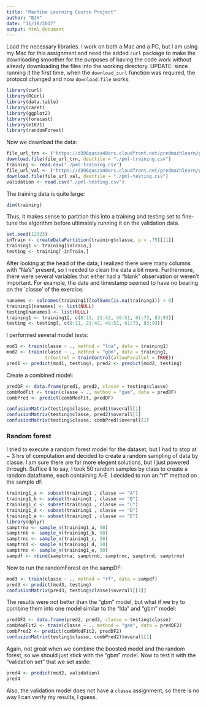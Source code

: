 ```yaml
---
title: "Machine Learning Course Project"
author: "BJH"
date: "11/18/2017"
output: html_document
---
```

Load the necessary libraries.  I work on both a Mac and a PC, but I am using my Mac for this assignment and need the added `curl` package to make the downloading smoother for the purposes of having the code work without already downloading the files into the working directory.
UPDATE: since running it the first time, when the `download_curl` function was required, the protocol changed and now `download.file` works: 
```r
library(curl)
library(RCurl)
library(data.table)
library(caret)
library(ggplot2)
library(forecast)
library(e1071)
library(randomForest)
```
Now we download the data:
``` r
file_url_trn <- ("https://d396qusza40orc.cloudfront.net/predmachlearn/pml-training.csv")  
download.file(file_url_trn, destfile = "./pml-training.csv")
training <- read.csv("./pml-training.csv")
file_url_val <- ("https://d396qusza40orc.cloudfront.net/predmachlearn/pml-testing.csv")
download.file(file_url_val, destfile = "./pml-testing.csv")
validation <- read.csv("./pml-testing.csv")
```
The training data is quite large:
```r
dim(training)
```
Thus, it makes sense to partition this into a training and testing set to fine-tune the 
algorithm before ultimately running it on the validation data.
```r
set.seed(12323)
inTrain <- createDataPartition(training$classe, p = .75)[[1]]
training1 <- training[inTrain,]
testing <- training[-inTrain,]
```
After looking at the head of the data, I realized there were many columns with "Na's" present, so I needed to clean the data a bit more.  Furthermore, there were several variables that
either had a "blank" observation or weren't important.  For example, the date and timestamp seemed to have no bearing on the `classe' of the exercise.
```r
nanames <- colnames(training1)[colSums(is.na(training1)) > 0]
training1[nanames] <- list(NULL)
testing[nanames] <- list(NULL)
training1 <- training1[, c(8:11, 21:42, 49:51, 61:73, 83:93)]
testing <- testing[, c(8:11, 21:42, 49:51, 61:73, 83:93)]
```
I performed several model tests:
```r
mod1 <- train(classe ~ ., method = "lda", data = training1)
mod2 <- train(classe ~ ., method = "gbm", data = training1, 
              trControl = trainControl(allowParallel = TRUE))
pred1 <- predict(mod1, testing); pred2 <- predict(mod2, testing)
```

Create a combined model:
```r
predDF <- data.frame(pred1, pred2, classe = testing$classe)
combModFit <- train(classe ~ ., method = "gam", data = predDF)
combPred <- predict(combModFit, predDF)

confusionMatrix(testing$classe, pred1)$overall[1]
confusionMatrix(testing$classe, pred2)$overall[1]
confusionMatrix(testing$classe, combPred)$overall[1]
```

### Random forest
I tried to execute a random forest model for the dataset, but I had to stop at ~ 3 hrs of computation and decided to create a random sampling of data by classe.  I am sure there are far more elegent solutions, but I just powered through.  Suffice it to say, I took 50 random samples by class to create a random dataframe, each containing A-E.  I decided to run an "rf" method on the sample df:
``` r
training1_a <- subset(training1 , classe == "A")
training1_b <- subset(training1 , classe == "B")
training1_c <- subset(training1 , classe == "C")
training1_d <- subset(training1 , classe == "D")
training1_e <- subset(training1 , classe == "E")
library(dplyr)
samptrna <- sample_n(training1_a, 50)
samptrnb <- sample_n(training1_b, 50)
samptrnc <- sample_n(training1_c, 50)
samptrnd <- sample_n(training1_d, 50)
samptrne <- sample_n(training1_e, 50)
sampdf <- rbind(samptrna, samptrnb, samptrnc, samptrnd, samptrne)
```

Now to run the randomForest on the sampDF:
```r
mod3 <- train(classe ~ ., method = "rf", data = sampdf)
pred3 <- predict(mod3, testing)
confusionMatrix(pred3, testing$classe)$overall[[1]]
```
The results were not better than the "gbm" model, but what if we try to combine them into
one model similar to the "lda" and "gbm" model:
```r
predDF2 <- data.frame(pred2, pred3, classe = testing$classe)
combModFit2 <- train(classe ~ ., method = "gam", data = predDF2)
combPred2 <- predict(combModFit2, predDF2)
confusionMatrix(testing$classe, combPred2)$overall[1]
```

Again, not great when we combine the boosted model and the random forest, so we should just stick with the "gbm" model.  Now to test it with the "validation set" that we set aside:
```r
pred4 <- predict(mod2, validation)
pred4
```
Also, the validation model does not have a `classe` assignment, so there is no way I can verify my results, I guess.  